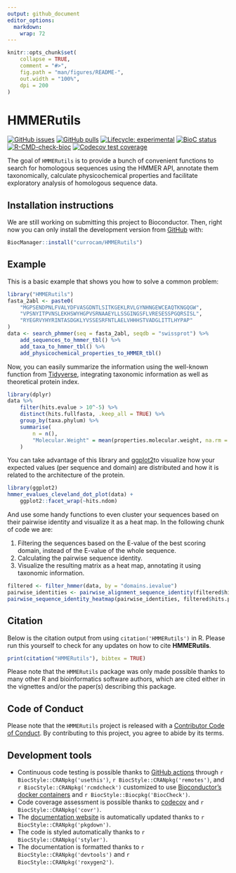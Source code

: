 ```yaml
---
output: github_document
editor_options: 
  markdown: 
    wrap: 72
---
```


<!-- README.md is generated from README.Rmd. Please edit that file -->

```r
knitr::opts_chunk$set(
    collapse = TRUE,
    comment = "#>",
    fig.path = "man/figures/README-",
    out.width = "100%",
    dpi = 200
)
```

# HMMERutils

<!-- badges: start -->

[![GitHub
issues](https://img.shields.io/github/issues/currocam/HMMERutils)](https://github.com/currocam/HMMERutils/issues)
[![GitHub
pulls](https://img.shields.io/github/issues-pr/currocam/HMMERutils)](https://github.com/currocam/HMMERutils/pulls)
[![Lifecycle:
experimental](https://img.shields.io/badge/lifecycle-experimental-orange.svg)](https://lifecycle.r-lib.org/articles/stages.html#experimental)
[![BioC
status](http://www.bioconductor.org/shields/build/release/bioc/HMMERutils.svg)](https://bioconductor.org/checkResults/release/bioc-LATEST/HMMERutils)
[![R-CMD-check-bioc](https://github.com/currocam/HMMERutils/actions/workflows/check-bioc.yml/badge.svg)](https://github.com/currocam/HMMERutils/actions/workflows/check-bioc.yml)
[![Codecov test
coverage](https://codecov.io/gh/currocam/HMMERutils/branch/master/graph/badge.svg)](https://app.codecov.io/gh/currocam/HMMERutils?branch=master)

<!-- badges: end -->

The goal of `HMMERutils` is to provide a bunch of convenient functions
to search for homologous sequences using the HMMER API, annotate them
taxonomically, calculate physicochemical properties and facilitate
exploratory analysis of homologous sequence data.

## Installation instructions

We are still working on submitting this project to Bioconductor. Then,
right now you can only install the development version from
[GitHub](https://github.com/currocam/HMMERutils) with:

```r
BiocManager::install("currocam/HMMERutils")
```

## Example

This is a basic example that shows you how to solve a common problem:

```r
library("HMMERutils")
fasta_2abl <- paste0(
    "MGPSENDPNLFVALYDFVASGDNTLSITKGEKLRVLGYNHNGEWCEAQTKNGQGW",
    "VPSNYITPVNSLEKHSWYHGPVSRNAAEYLLSSGINGSFLVRESESSPGQRSISL",
    "RYEGRVYHYRINTASDGKLYVSSESRFNTLAELVHHHSTVADGLITTLHYPAP"
)
data <- search_phmmer(seq = fasta_2abl, seqdb = "swissprot") %>%
    add_sequences_to_hmmer_tbl() %>%
    add_taxa_to_hmmer_tbl() %>%
    add_physicochemical_properties_to_HMMER_tbl()
```

Now, you can easily summarize the information using the well-known
function from [Tidyverse](https://www.tidyverse.org/), integrating
taxonomic information as well as theoretical protein index.

```r
library(dplyr)
data %>%
    filter(hits.evalue > 10^-5) %>%
    distinct(hits.fullfasta, .keep_all = TRUE) %>%
    group_by(taxa.phylum) %>%
    summarise(
        n = n(),
        "Molecular.Weight" = mean(properties.molecular.weight, na.rm = TRUE)
    )
```

You can take advantage of this library and
[ggplot2](https://ggplot2.tidyverse.org/)to visualize how your expected
values (per sequence and domain) are distributed and how it is related
to the architecture of the protein.

```r
library(ggplot2)
hmmer_evalues_cleveland_dot_plot(data) +
    ggplot2::facet_wrap(~hits.ndom)
```

And use some handy functions to even cluster your sequences based on
their pairwise identity and visualize it as a heat map. In the following
chunk of code we are:

1.  Filtering the sequences based on the E-value of the best scoring
    domain, instead of the E-value of the whole sequence.
2.  Calculating the pairwise sequence identity.
3.  Visualize the resulting matrix as a heat map, annotating it using
    taxonomic information.

```r
filtered <- filter_hmmer(data, by = "domains.ievalue")
pairwise_identities <- pairwise_alignment_sequence_identity(filtered$hits.fullfasta)
pairwise_sequence_identity_heatmap(pairwise_identities, filtered$hits.ph)
```

## Citation

Below is the citation output from using `citation('HMMERutils')` in R.
Please run this yourself to check for any updates on how to cite
**HMMERutils**.

```r
print(citation("HMMERutils"), bibtex = TRUE)
```

Please note that the `HMMERutils` package was only made possible thanks
to many other R and bioinformatics software authors, which are cited
either in the vignettes and/or the paper(s) describing this package.

## Code of Conduct

Please note that the `HMMERutils` project is released with a
[Contributor Code of
Conduct](http://bioconductor.org/about/code-of-conduct/). By
contributing to this project, you agree to abide by its terms.

## Development tools

-   Continuous code testing is possible thanks to [GitHub
    actions](https://www.tidyverse.org/blog/2020/04/usethis-1-6-0/)
    through `r BiocStyle::CRANpkg('usethis')`,
    `r BiocStyle::CRANpkg('remotes')`, and
    `r BiocStyle::CRANpkg('rcmdcheck')` customized to use
    [Bioconductor's docker
    containers](https://www.bioconductor.org/help/docker/) and
    `r BiocStyle::Biocpkg('BiocCheck')`.
-   Code coverage assessment is possible thanks to
    [codecov](https://codecov.io/gh) and `r BiocStyle::CRANpkg('covr')`.
-   The [documentation website](http://currocam.github.io/HMMERutils) is
    automatically updated thanks to `r BiocStyle::CRANpkg('pkgdown')`.
-   The code is styled automatically thanks to
    `r BiocStyle::CRANpkg('styler')`.
-   The documentation is formatted thanks to
    `r BiocStyle::CRANpkg('devtools')` and
    `r BiocStyle::CRANpkg('roxygen2')`.
